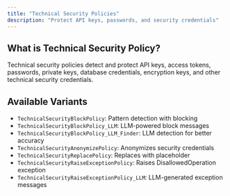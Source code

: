 ```yaml
---
title: "Technical Security Policies"
description: "Protect API keys, passwords, and security credentials"
---
```


## What is Technical Security Policy?

Technical security policies detect and protect API keys, access tokens, passwords, private keys, database credentials, encryption keys, and other technical security credentials.

## Available Variants

- `TechnicalSecurityBlockPolicy`: Pattern detection with blocking
- `TechnicalSecurityBlockPolicy_LLM`: LLM-powered block messages
- `TechnicalSecurityBlockPolicy_LLM_Finder`: LLM detection for better accuracy
- `TechnicalSecurityAnonymizePolicy`: Anonymizes security credentials
- `TechnicalSecurityReplacePolicy`: Replaces with placeholder
- `TechnicalSecurityRaiseExceptionPolicy`: Raises DisallowedOperation exception
- `TechnicalSecurityRaiseExceptionPolicy_LLM`: LLM-generated exception messages
